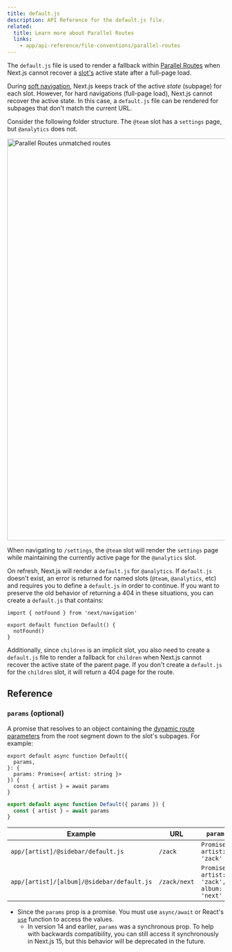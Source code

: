 ```yaml
---
title: default.js
description: API Reference for the default.js file.
related:
  title: Learn more about Parallel Routes
  links:
    - app/api-reference/file-conventions/parallel-routes
---
```


The `default.js` file is used to render a fallback within [Parallel Routes](/docs/app/api-reference/file-conventions/parallel-routes) when Next.js cannot recover a [slot's](/docs/app/api-reference/file-conventions/parallel-routes#slots) active state after a full-page load.

During [soft navigation](/docs/app/getting-started/linking-and-navigating#client-side-transitions), Next.js keeps track of the active _state_ (subpage) for each slot. However, for hard navigations (full-page load), Next.js cannot recover the active state. In this case, a `default.js` file can be rendered for subpages that don't match the current URL.

Consider the following folder structure. The `@team` slot has a `settings` page, but `@analytics` does not.

<Image
  alt="Parallel Routes unmatched routes"
  srcLight="/docs/light/parallel-routes-unmatched-routes.png"
  srcDark="/docs/dark/parallel-routes-unmatched-routes.png"
  width="1600"
  height="930"
/>

When navigating to `/settings`, the `@team` slot will render the `settings` page while maintaining the currently active page for the `@analytics` slot.

On refresh, Next.js will render a `default.js` for `@analytics`. If `default.js` doesn't exist, an error is returned for named slots (`@team`, `@analytics`, etc) and requires you to define a `default.js` in order to continue. If you want to preserve the old behavior of returning a 404 in these situations, you can create a `default.js` that contains:

```tsx filename="app/@team/default.js"
import { notFound } from 'next/navigation'

export default function Default() {
  notFound()
}
```

Additionally, since `children` is an implicit slot, you also need to create a `default.js` file to render a fallback for `children` when Next.js cannot recover the active state of the parent page. If you don't create a `default.js` for the `children` slot, it will return a 404 page for the route.

## Reference

### `params` (optional)

A promise that resolves to an object containing the [dynamic route parameters](/docs/app/api-reference/file-conventions/dynamic-routes) from the root segment down to the slot's subpages. For example:

```tsx filename="app/[artist]/@sidebar/default.js" switcher
export default async function Default({
  params,
}: {
  params: Promise<{ artist: string }>
}) {
  const { artist } = await params
}
```

```jsx filename="app/[artist]/@sidebar/default.js" switcher
export default async function Default({ params }) {
  const { artist } = await params
}
```

| Example                                    | URL          | `params`                                     |
| ------------------------------------------ | ------------ | -------------------------------------------- |
| `app/[artist]/@sidebar/default.js`         | `/zack`      | `Promise<{ artist: 'zack' }>`                |
| `app/[artist]/[album]/@sidebar/default.js` | `/zack/next` | `Promise<{ artist: 'zack', album: 'next' }>` |

- Since the `params` prop is a promise. You must use `async/await` or React's [`use`](https://react.dev/reference/react/use) function to access the values.
  - In version 14 and earlier, `params` was a synchronous prop. To help with backwards compatibility, you can still access it synchronously in Next.js 15, but this behavior will be deprecated in the future.
